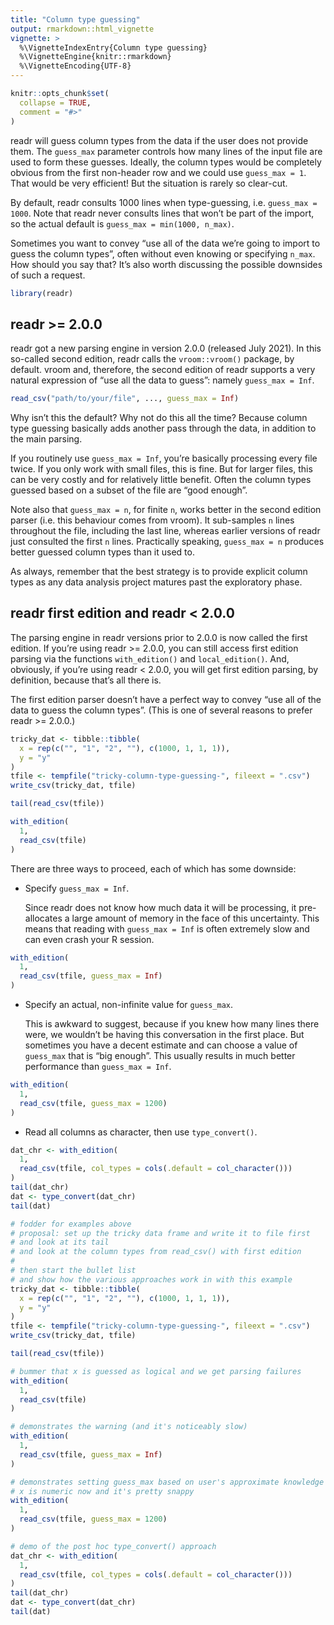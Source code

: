 ```yaml
---
title: "Column type guessing"
output: rmarkdown::html_vignette
vignette: >
  %\VignetteIndexEntry{Column type guessing}
  %\VignetteEngine{knitr::rmarkdown}
  %\VignetteEncoding{UTF-8}
---
```


```r
knitr::opts_chunk$set(
  collapse = TRUE,
  comment = "#>"
)
```

readr will guess column types from the data if the user does not provide them.
The `guess_max` parameter controls how many lines of the input file are used to form these guesses.
Ideally, the column types would be completely obvious from the first non-header row and we could use `guess_max = 1`.
That would be very efficient!
But the situation is rarely so clear-cut.

By default, readr consults 1000 lines when type-guessing, i.e. `guess_max = 1000`.
Note that readr never consults lines that won't be part of the import, so the actual default is `guess_max = min(1000, n_max)`.

Sometimes you want to convey "use all of the data we're going to import to guess the column types", often without even knowing or specifying `n_max`.
How should you say that?
It's also worth discussing the possible downsides of such a request.

```r
library(readr)
```

## readr >= 2.0.0

readr got a new parsing engine in version 2.0.0 (released July 2021).
In this so-called second edition, readr calls the `vroom::vroom()` package, by default.
vroom and, therefore, the second edition of readr supports a very natural expression of "use all the data to guess": namely `guess_max = Inf`.

```r
read_csv("path/to/your/file", ..., guess_max = Inf)
```

Why isn't this the default?
Why not do this all the time?
Because column type guessing basically adds another pass through the data, in addition to the main parsing.

If you routinely use `guess_max = Inf`, you're basically processing every file twice.
If you only work with small files, this is fine.
But for larger files, this can be very costly and for relatively little benefit.
Often the column types guessed based on a subset of the file are "good enough".

Note also that `guess_max = n`, for finite `n`, works better in the second edition parser (i.e. this behaviour comes from vroom).
It sub-samples `n` lines throughout the file, including the last line, whereas earlier versions of readr just consulted the first `n` lines.
Practically speaking, `guess_max = n` produces better guessed column types than it used to. 

<!-- 
https://github.com/r-lib/vroom/issues/352

In fact vroom generally does this guessing better than readr currently does. Readr always uses the first guess_max number of rows for guessing, whereas vroom uses rows interspersed throughout the file if guess_max is less than the total number of rows.

However as this example shows we should probably always include the last row when guessing, so I have made a change to always include the last row in the guess in the future.
-->

As always, remember that the best strategy is to provide explicit column types as any data analysis project matures past the exploratory phase.

<!-- Future link to a vignette on column specification or, if that content gets co-located here, link to later in this vignette. -->

## readr first edition and readr < 2.0.0

The parsing engine in readr versions prior to 2.0.0 is now called the first edition.
If you're using readr >= 2.0.0, you can still access first edition parsing via the functions `with_edition()` and `local_edition()`.
And, obviously, if you're using readr < 2.0.0, you will get first edition parsing, by definition, because that's all there is.

The first edition parser doesn't have a perfect way to convey "use all of the data to guess the column types".
(This is one of several reasons to prefer readr >= 2.0.0.)

```r
tricky_dat <- tibble::tibble(
  x = rep(c("", "1", "2", ""), c(1000, 1, 1, 1)),
  y = "y"
)
tfile <- tempfile("tricky-column-type-guessing-", fileext = ".csv")
write_csv(tricky_dat, tfile)

tail(read_csv(tfile))

with_edition(
  1,
  read_csv(tfile)
)
```


There are three ways to proceed, each of which has some downside:

* Specify `guess_max = Inf`.

  Since readr does not know how much data it will be processing, it
  pre-allocates a large amount of memory in the face of this uncertainty.
  This means that reading with `guess_max = Inf` is often extremely slow and can
  even crash your R session.
  
```r
with_edition(
  1,
  read_csv(tfile, guess_max = Inf)
)
```

* Specify an actual, non-infinite value for `guess_max`.

  This is awkward to suggest, because if you knew how many lines there were, we
  wouldn't be having this conversation in the first place.
  But sometimes you have a decent estimate and can choose a value of `guess_max`
  that is "big enough".
  This usually results in much better performance than `guess_max = Inf`.
  
```r
with_edition(
  1,
  read_csv(tfile, guess_max = 1200)
)
```

* Read all columns as character, then use `type_convert()`.

  <!-- Consult the issues we've found re: describing the downsides of this. -->

```r
dat_chr <- with_edition(
  1,
  read_csv(tfile, col_types = cols(.default = col_character()))
)
tail(dat_chr)
dat <- type_convert(dat_chr)
tail(dat)
```

```r
# fodder for examples above
# proposal: set up the tricky data frame and write it to file first
# and look at its tail
# and look at the column types from read_csv() with first edition
#
# then start the bullet list
# and show how the various approaches work in with this example
tricky_dat <- tibble::tibble(
  x = rep(c("", "1", "2", ""), c(1000, 1, 1, 1)),
  y = "y"
)
tfile <- tempfile("tricky-column-type-guessing-", fileext = ".csv")
write_csv(tricky_dat, tfile)

tail(read_csv(tfile))

# bummer that x is guessed as logical and we get parsing failures
with_edition(
  1,
  read_csv(tfile)
)

# demonstrates the warning (and it's noticeably slow)
with_edition(
  1,
  read_csv(tfile, guess_max = Inf)
)

# demonstrates setting guess_max based on user's approximate knowledge
# x is numeric now and it's pretty snappy
with_edition(
  1,
  read_csv(tfile, guess_max = 1200)
)

# demo of the post hoc type_convert() approach
dat_chr <- with_edition(
  1,
  read_csv(tfile, col_types = cols(.default = col_character()))
)
tail(dat_chr)
dat <- type_convert(dat_chr)
tail(dat)
```
